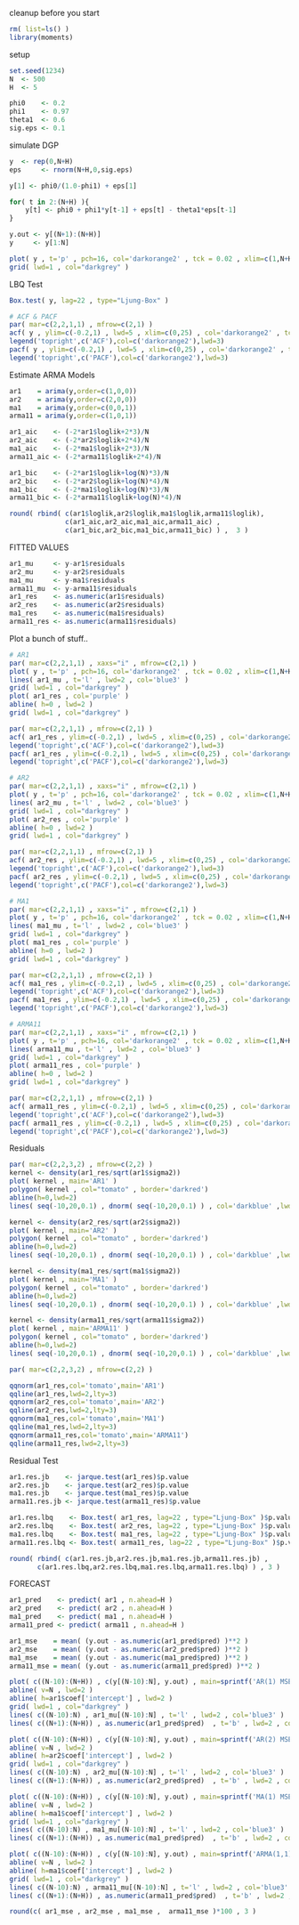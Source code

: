 
 cleanup before you start
```r
rm( list=ls() )
library(moments)
```

 setup
```r
set.seed(1234)
N  <- 500
H  <- 5 

phi0    <- 0.2
phi1    <- 0.97
theta1  <- 0.6
sig.eps <- 0.1
```

 simulate DGP
```r
y  <- rep(0,N+H)
eps     <- rnorm(N+H,0,sig.eps)

y[1] <- phi0/(1.0-phi1) + eps[1]

for( t in 2:(N+H) ){
    y[t] <- phi0 + phi1*y[t-1] + eps[t] - theta1*eps[t-1]
}

y.out <- y[(N+1):(N+H)]
y     <- y[1:N]

plot( y , t='p' , pch=16, col='darkorange2' , tck = 0.02 , xlim=c(1,N+H) )
grid( lwd=1 , col="darkgrey" )
```

 LBQ Test
```r
Box.test( y, lag=22 , type="Ljung-Box" )

# ACF & PACF
par( mar=c(2,2,1,1) , mfrow=c(2,1) )
acf( y , ylim=c(-0.2,1) , lwd=5 , xlim=c(0,25) , col='darkorange2' , tck=0.02)
legend('topright',c('ACF'),col=c('darkorange2'),lwd=3)
pacf( y , ylim=c(-0.2,1) , lwd=5 , xlim=c(0,25) , col='darkorange2' , tck=0.02)
legend('topright',c('PACF'),col=c('darkorange2'),lwd=3)
```

 Estimate ARMA Models
```r
ar1    = arima(y,order=c(1,0,0))
ar2    = arima(y,order=c(2,0,0))
ma1    = arima(y,order=c(0,0,1))
arma11 = arima(y,order=c(1,0,1))

ar1_aic    <- (-2*ar1$loglik+2*3)/N
ar2_aic    <- (-2*ar2$loglik+2*4)/N
ma1_aic    <- (-2*ma1$loglik+2*3)/N
arma11_aic <- (-2*arma11$loglik+2*4)/N

ar1_bic    <- (-2*ar1$loglik+log(N)*3)/N
ar2_bic    <- (-2*ar2$loglik+log(N)*4)/N
ma1_bic    <- (-2*ma1$loglik+log(N)*3)/N
arma11_bic <- (-2*arma11$loglik+log(N)*4)/N

round( rbind( c(ar1$loglik,ar2$loglik,ma1$loglik,arma11$loglik), 
              c(ar1_aic,ar2_aic,ma1_aic,arma11_aic) , 
              c(ar1_bic,ar2_bic,ma1_bic,arma11_bic) ) ,  3 )
```

 FITTED VALUES
```r
ar1_mu     <- y-ar1$residuals
ar2_mu     <- y-ar2$residuals
ma1_mu     <- y-ma1$residuals
arma11_mu  <- y-arma11$residuals
ar1_res    <- as.numeric(ar1$residuals)
ar2_res    <- as.numeric(ar2$residuals)
ma1_res    <- as.numeric(ma1$residuals)
arma11_res <- as.numeric(arma11$residuals)
```

 Plot a bunch of stuff..
```r
# AR1
par( mar=c(2,2,1,1) , xaxs="i" , mfrow=c(2,1) )
plot( y , t='p' , pch=16, col='darkorange2' , tck = 0.02 , xlim=c(1,N+H) )
lines( ar1_mu , t='l' , lwd=2 , col='blue3' )
grid( lwd=1 , col="darkgrey" )
plot( ar1_res , col='purple' )
abline( h=0 , lwd=2 )
grid( lwd=1 , col="darkgrey" )

par( mar=c(2,2,1,1) , mfrow=c(2,1) )
acf( ar1_res , ylim=c(-0.2,1) , lwd=5 , xlim=c(0,25) , col='darkorange2' , tck=0.02)
legend('topright',c('ACF'),col=c('darkorange2'),lwd=3)
pacf( ar1_res , ylim=c(-0.2,1) , lwd=5 , xlim=c(0,25) , col='darkorange2' , tck=0.02)
legend('topright',c('PACF'),col=c('darkorange2'),lwd=3)

# AR2
par( mar=c(2,2,1,1) , xaxs="i" , mfrow=c(2,1) )
plot( y , t='p' , pch=16, col='darkorange2' , tck = 0.02 , xlim=c(1,N+H) )
lines( ar2_mu , t='l' , lwd=2 , col='blue3' )
grid( lwd=1 , col="darkgrey" )
plot( ar2_res , col='purple' )
abline( h=0 , lwd=2 )
grid( lwd=1 , col="darkgrey" )

par( mar=c(2,2,1,1) , mfrow=c(2,1) )
acf( ar2_res , ylim=c(-0.2,1) , lwd=5 , xlim=c(0,25) , col='darkorange2' , tck=0.02)
legend('topright',c('ACF'),col=c('darkorange2'),lwd=3)
pacf( ar2_res , ylim=c(-0.2,1) , lwd=5 , xlim=c(0,25) , col='darkorange2' , tck=0.02)
legend('topright',c('PACF'),col=c('darkorange2'),lwd=3)

# MA1
par( mar=c(2,2,1,1) , xaxs="i" , mfrow=c(2,1) )
plot( y , t='p' , pch=16, col='darkorange2' , tck = 0.02 , xlim=c(1,N+H) )
lines( ma1_mu , t='l' , lwd=2 , col='blue3' )
grid( lwd=1 , col="darkgrey" )
plot( ma1_res , col='purple' )
abline( h=0 , lwd=2 )
grid( lwd=1 , col="darkgrey" )

par( mar=c(2,2,1,1) , mfrow=c(2,1) )
acf( ma1_res , ylim=c(-0.2,1) , lwd=5 , xlim=c(0,25) , col='darkorange2' , tck=0.02)
legend('topright',c('ACF'),col=c('darkorange2'),lwd=3)
pacf( ma1_res , ylim=c(-0.2,1) , lwd=5 , xlim=c(0,25) , col='darkorange2' , tck=0.02)
legend('topright',c('PACF'),col=c('darkorange2'),lwd=3)

# ARMA11
par( mar=c(2,2,1,1) , xaxs="i" , mfrow=c(2,1) )
plot( y , t='p' , pch=16, col='darkorange2' , tck = 0.02 , xlim=c(1,N+H) )
lines( arma11_mu , t='l' , lwd=2 , col='blue3' )
grid( lwd=1 , col="darkgrey" )
plot( arma11_res , col='purple' )
abline( h=0 , lwd=2 )
grid( lwd=1 , col="darkgrey" )

par( mar=c(2,2,1,1) , mfrow=c(2,1) )
acf( arma11_res , ylim=c(-0.2,1) , lwd=5 , xlim=c(0,25) , col='darkorange2' , tck=0.02)
legend('topright',c('ACF'),col=c('darkorange2'),lwd=3)
pacf( arma11_res , ylim=c(-0.2,1) , lwd=5 , xlim=c(0,25) , col='darkorange2' , tck=0.02)
legend('topright',c('PACF'),col=c('darkorange2'),lwd=3)
```

 Residuals
```r
par( mar=c(2,2,3,2) , mfrow=c(2,2) )
kernel <- density(ar1_res/sqrt(ar1$sigma2))
plot( kernel , main='AR1' )
polygon( kernel , col="tomato" , border='darkred')
abline(h=0,lwd=2)
lines( seq(-10,20,0.1) , dnorm( seq(-10,20,0.1) ) , col='darkblue' ,lwd=2 )

kernel <- density(ar2_res/sqrt(ar2$sigma2))
plot( kernel , main='AR2' )
polygon( kernel , col="tomato" , border='darkred')
abline(h=0,lwd=2)
lines( seq(-10,20,0.1) , dnorm( seq(-10,20,0.1) ) , col='darkblue' ,lwd=2 )

kernel <- density(ma1_res/sqrt(ma1$sigma2))
plot( kernel , main='MA1' )
polygon( kernel , col="tomato" , border='darkred')
abline(h=0,lwd=2)
lines( seq(-10,20,0.1) , dnorm( seq(-10,20,0.1) ) , col='darkblue' ,lwd=2 )

kernel <- density(arma11_res/sqrt(arma11$sigma2))
plot( kernel , main='ARMA11' )
polygon( kernel , col="tomato" , border='darkred')
abline(h=0,lwd=2)
lines( seq(-10,20,0.1) , dnorm( seq(-10,20,0.1) ) , col='darkblue' ,lwd=2 )

par( mar=c(2,2,3,2) , mfrow=c(2,2) )

qqnorm(ar1_res,col='tomato',main='AR1')
qqline(ar1_res,lwd=2,lty=3)
qqnorm(ar2_res,col='tomato',main='AR2')
qqline(ar2_res,lwd=2,lty=3)
qqnorm(ma1_res,col='tomato',main='MA1')
qqline(ma1_res,lwd=2,lty=3)
qqnorm(arma11_res,col='tomato',main='ARMA11')
qqline(arma11_res,lwd=2,lty=3)

```

 Residual Test
```r
ar1.res.jb    <- jarque.test(ar1_res)$p.value
ar2.res.jb    <- jarque.test(ar2_res)$p.value
ma1.res.jb    <- jarque.test(ma1_res)$p.value
arma11.res.jb <- jarque.test(arma11_res)$p.value

ar1.res.lbq    <- Box.test( ar1_res, lag=22 , type="Ljung-Box" )$p.value
ar2.res.lbq    <- Box.test( ar2_res, lag=22 , type="Ljung-Box" )$p.value
ma1.res.lbq    <- Box.test( ma1_res, lag=22 , type="Ljung-Box" )$p.value
arma11.res.lbq <- Box.test( arma11_res, lag=22 , type="Ljung-Box" )$p.value

round( rbind( c(ar1.res.jb,ar2.res.jb,ma1.res.jb,arma11.res.jb) , 
       c(ar1.res.lbq,ar2.res.lbq,ma1.res.lbq,arma11.res.lbq) ) , 3 )
```

 FORECAST
```r
ar1_pred    <- predict( ar1 , n.ahead=H )
ar2_pred    <- predict( ar2 , n.ahead=H )
ma1_pred    <- predict( ma1 , n.ahead=H )
arma11_pred <- predict( arma11 , n.ahead=H )

ar1_mse    = mean( (y.out - as.numeric(ar1_pred$pred) )**2 )
ar2_mse    = mean( (y.out - as.numeric(ar2_pred$pred) )**2 )
ma1_mse    = mean( (y.out - as.numeric(ma1_pred$pred) )**2 )
arma11_mse = mean( (y.out - as.numeric(arma11_pred$pred) )**2 )

plot( c((N-10):(N+H)) , c(y[(N-10):N], y.out) , main=sprintf('AR(1) MSE %3.3f',ar1_mse) , ylim=c(min(y),max(y)) , ylab='',xlab='', tck = 0.02 , pch=16 , col='darkorange' ) 
abline( v=N , lwd=2 )
abline( h=ar1$coef['intercept'] , lwd=2 )
grid( lwd=1 , col="darkgrey" )
lines( c((N-10):N) , ar1_mu[(N-10):N] , t='l' , lwd=2 , col='blue3' )
lines( c((N+1):(N+H)) , as.numeric(ar1_pred$pred)  , t='b' , lwd=2 , col='blue3' )

plot( c((N-10):(N+H)) , c(y[(N-10):N], y.out) , main=sprintf('AR(2) MSE %3.3f',ar2_mse) , ylim=c(min(y),max(y)) , ylab='',xlab='', tck = 0.02 , pch=16 , col='darkorange') 
abline( v=N , lwd=2 )
abline( h=ar2$coef['intercept'] , lwd=2 )
grid( lwd=1 , col="darkgrey" )
lines( c((N-10):N) , ar2_mu[(N-10):N] , t='l' , lwd=2 , col='blue3' )
lines( c((N+1):(N+H)) , as.numeric(ar2_pred$pred)  , t='b' , lwd=2 , col='blue3' )

plot( c((N-10):(N+H)) , c(y[(N-10):N], y.out) , main=sprintf('MA(1) MSE %3.3f',ma1_mse) , ylim=c(min(y),max(y)) , ylab='',xlab='', tck = 0.02 , pch=16 , col='darkorange') 
abline( v=N , lwd=2 )
abline( h=ma1$coef['intercept'] , lwd=2 )
grid( lwd=1 , col="darkgrey" )
lines( c((N-10):N) , ma1_mu[(N-10):N] , t='l' , lwd=2 , col='blue3' )
lines( c((N+1):(N+H)) , as.numeric(ma1_pred$pred)  , t='b' , lwd=2 , col='blue3' )

plot( c((N-10):(N+H)) , c(y[(N-10):N], y.out) , main=sprintf('ARMA(1,1) MSE %3.3f',arma11_mse) , ylim=c(min(y),max(y)) , ylab='',xlab='', tck = 0.02 , pch=16  , col='darkorange') 
abline( v=N , lwd=2 )
abline( h=ma1$coef['intercept'] , lwd=2 )
grid( lwd=1 , col="darkgrey" )
lines( c((N-10):N) , arma11_mu[(N-10):N] , t='l' , lwd=2 , col='blue3' )
lines( c((N+1):(N+H)) , as.numeric(arma11_pred$pred)  , t='b' , lwd=2 , col='blue3' )

round(c( ar1_mse , ar2_mse , ma1_mse ,  arma11_mse )*100 , 3 )
```
